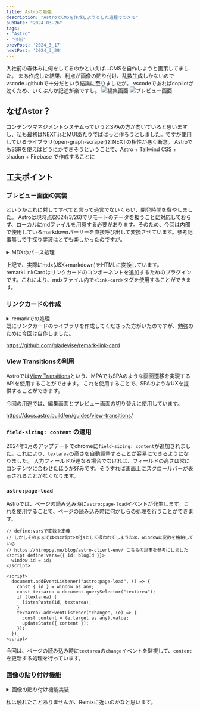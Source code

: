 ```yaml
---
title: Astroの勉強
description: "AstroでCMSを作成しようとした過程でのメモ"
pubDate: "2024-03-26"
tags: 
- "Astro"
- "技術"
prevPost: '2024_3_17'
nextPost: '2024_3_29'
---
```


入社前の春休みに何をしてるのかといえば...CMSを自作しようと画策してました。
まあ作成した結果、利点が画像の貼り付け、乱数生成しかないのでvscode+githubで十分だという結論に至りましたが。
vscodeであればcopilotが効くため、いくぶんか記述が楽ですし。
![編集画面](./images/image-1.png)
![プレビュー画面](./images/image.png)
## なぜAstor？
コンテンツマネジメントシステムっていうとSPAの方が向いていると思いますし、私も最初はNEXT.jsとMUIあたりでぱぱっと作ろうとしました。ですが使用しているライブラリ(open-graph-scraper)とNEXTの相性が悪く断念。
AstroでもSSRを使えばどうにかできそうということで、Astro + Tailwind CSS + shadcn + Firebase で作成することに

## 工夫ポイント
### プレビュー画面の実装
というかこれに対してすべてと言って過言でないくらい、開発時間を費やしました。
Astroは現時点(2024/3/26)でリモートのデータを扱うことに対応しておらず、ローカルにmdファイルを用意する必要があります。そのため、今回は内部で使用しているmarkdownパーサーを直接呼び出して変換させています。参考記事無しで手探り実装はとても楽しかったのですが。

<details>
<summary>MDXのパース処理</summary>
```typescript
import { remarkLinkCard } from "@/components/linkcard/remarkLinkCard";
import { rehypeShiki } from "@astrojs/markdown-remark";
import { compile } from "@mdx-js/mdx";
import rehypeRaw from "rehype-raw";
import rehypeStringify from "rehype-stringify";
import remarkBreaks from "remark-breaks";
import remarkFrontmatter from "remark-frontmatter";
import remarkGfm from "remark-gfm";
import remarkMdxFrontmatter from "remark-mdx-frontmatter";
import remarkSmartypants from "remark-smartypants";
import myUnifiedPluginHandlingYamlMatter from "./my-unified-plugin-handling-yaml-matter";
export default async function markdownToHtml(markdown: string): Promise<{
  content: string;
  matter: Record<string, unknown>;
}> {
  // const highlighter = await shiki.getHighlighter({ theme: "poimandres" });
  const file = await compile(markdown, {
    remarkPlugins: [
      remarkFrontmatter,
      [remarkMdxFrontmatter, { name: "matter" }],
      myUnifiedPluginHandlingYamlMatter,
      remarkGfm,
      remarkSmartypants,
      remarkBreaks,
      remarkLinkCard,
    ],
    rehypePlugins: [
      [
        rehypeRaw,
        {
          passThrough: [
            "mdxjsEsm",
            "mdxFlowExpression",
            "mdxJsxFlowElement",
            "mdxJsxTextElement",
            "mdxTextExpression",
          ],
        },
      ],
      [rehypeShiki],
      [rehypeStringify],
    ],
    outputFormat: "function-body",
  });
  return {
    content: String(file),
    matter: file.data.matter as Record<string, unknown>,
  };
}

```
</details>
<details>
<summary>クライアント側でのレンダリング</summary>
```typescript
import { runSync, type Jsx } from "@mdx-js/mdx";
import * as runtime from "react/jsx-runtime";
import LinkCard from "./linkcard/LinkCard.tsx";
export default function MDXContent({ html }: { html: string }) {
  const { default: Content } = runSync(html, {
    Fragment: runtime.Fragment,
    jsxs: runtime.jsxs as Jsx,
    jsx: runtime.jsx as Jsx,
    baseUrl: import.meta.url,
  });
  return <Content components={{ "link-card": LinkCard }} />;
}
```
</details>

上記で、実際にmdx(JSX+markdown)をHTMLに変換しています。
remarkLinkCardはリンクカードのコンポーネントを追加するためのプラグインです。これにより、mdxファイル内で`<link-card>`タグを使用することができます。


### リンクカードの作成
<details>
<summary>remarkでの処理</summary>
```typescript
export function remarkLinkCard() {
  return async (tree: Node) => {
    const tasks: Array<() => Promise<void>> = [];
    visit(tree, "paragraph", (node: ParagraphNode) => {
      if (
        node.children &&
        node.children.length === 1 &&
        node.children[0].type === "link"
      ) {
        const linkNode = node.children[0] as LinkNode;
        if (linkNode.url?.startsWith("http")) {
          const task = async () => {
            const metadata = await fetchMetadata(linkNode.url);
            const nodeData = JSON.stringify({
              ...metadata,
              url: linkNode.url,
            }).replace(/"/g, "&quot;");
            (node as unknown as LinkCardNode).type = "html";
            (
              node as unknown as LinkCardNode
            ).value = `<link-card node="${nodeData}"></link-card>`;
            (node as unknown as LinkCardNode).children = [];
          };
          tasks.push(task);
        }
      }
    });
    await Promise.all(tasks.map((task) => task()));
  };
}
```

`unist-util-visit`を使用して、Treeからリンクをlink-cardに変換しています。
</details>
既にリンクカードのライブラリを作成してくださった方がいたのですが、勉強のために今回は自作しました。

https://github.com/gladevise/remark-link-card

### View Transitionsの利用
Astroでは[View Transitions](https://developer.mozilla.org/en-US/docs/Web/API/View_Transitions_API)という、MPAでもSPAのような画面遷移を実現するAPIを使用することができます。
これを使用することで、SPAのようなUXを提供することができます。

今回の用途では、編集画面とプレビュー画面の切り替えに使用しています。

https://docs.astro.build/en/guides/view-transitions/

###  `field-sizing: content` の適用
2024年3月のアップデートでchromeに`field-sizing: content`が追加されました。これにより、`textarea`の高さを自動調整することが容易にできるようになりました。
入力フィールドが連なる場合でなければ、フィールドの高さは常にコンテンツに合わせたほうが好みです。そうすれば画面上にスクロールバーが表示されることがなくなります。

### `astro:page-load`
Astroでは、ページの読み込み時に`astro:page-load`イベントが発生します。これを使用することで、ページの読み込み時に何かしらの処理を行うことができます。
```tsx
// define:varsで変数を定義
// しかしそのままでは<script>がjsとして扱われてしまうため、windowに変数を格納している
// https://hiroppy.me/blog/astro-client-env/ こちらの記事を参考にしました
<script define:vars={{ id: blogId }}>
  window.id = id;
</script>

<script>
  document.addEventListener("astro:page-load", () => {
    const { id } = window as any;
    const textarea = document.querySelector("textarea");
    if (textarea) {
      listenPaste(id, textarea);
    }
    textarea?.addEventListener("change", (e) => {
      const content = (e.target as any).value;
      updateState({ content });
    });
  });
<script>
```
今回は、ページの読み込み時に`textarea`の`change`イベントを監視して、`content`を更新する処理を行っています。

### 画像の貼り付け機能
<details>
<summary>画像の貼り付け機能実装</summary>
```typescript
export function listenPaste(id: string, textarea: HTMLTextAreaElement) {
  textarea.addEventListener("paste", async (event) => {
    const items = event.clipboardData?.items;
    if (!items) return;

    for (const item of items) {
      if (item.type.indexOf("image") !== -1) {
        const blob = item.getAsFile();
        if (!blob) continue;

        const base64Image = await readAsDataURL(blob);
        if (typeof base64Image !== "string") continue;
        const base64Data = base64Image.split(",")[1];
        const imageUrl = await uploadImage(base64Data, id);

        // カーソル位置に画像のURLを挿入
        const startPos = textarea.selectionStart;
        const endPos = textarea.selectionEnd;
        const currentValue = textarea.value;
        const newValue =
          currentValue.substring(0, startPos) +
          `![](${imageUrl})` +
          currentValue.substring(endPos);
        textarea.value = newValue;
        textarea.selectionStart = textarea.selectionEnd =
          startPos + imageUrl.length;
        // onChangeイベントを手動で発火
        const changeEvent = new Event("change", { bubbles: true });
        textarea.dispatchEvent(changeEvent);
      }
    }
  });
}
```
</details>
やはり、記事の作成において画像の貼り付け機能は欲しいですよね。というかこの画像の貼り付け機能を実装するために、このCMSを作成したと言っても過言ではないです。
今回は、画像を貼り付けると自動的にアップロードされ、URLが挿入されるようにしました。

https://code.visualstudio.com/updates/v1_79#_copy-external-media-files-into-workspace-on-drop-or-paste-for-markdown

...まあ、結局はvscodeで十分だという結論に至りましたが。ハイライトを犠牲にmdファイルとして扱えば画像の貼り付けは問題なく行えます。

まあ一応作成したCMSの方では、記事内からリンクが削除された際に、画像を削除する機能も実装しましたので、その点は勝っているかもしれません。

### 状態管理(nanostores)周り
nanostoresでフォームの状態管理を行っています。これはAstro公式で推奨されているライブラリです。依存関係が少なく、状態管理に必要な機能を提供してくれます。

今回はサーバー側でstoreを管理するようにしています。これにより、ssr時にもstoreの状態を保持することができます。
クライアントでフォームの変更を検知し、サーバーにデータを送信することで、サーバー側で状態を更新しています。

`[$store].subscribe`が便利で、mdxの内容が変更されるたびにパースしてfrontmatterにある`title`や`description`を取得できます。
<details>
<summary>storeのsubscribe</summary>
```ts
$content.subscribe(async (content) => {
  $images.set(extractImageUrls(content));
  const { matter } = markdownToHtml(content);
  $title.set((matter.title as string | undefined) ?? "");
  $description.set((matter.description as string | undefined) ?? "");
  $tags.set((matter.tags as string[] | undefined) ?? []);
});
```
</details>

私は触れたことありませんが、Remixに近いのかなと思います。